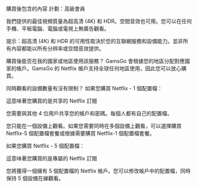 購買後包含的內容
計劃：高級會員

我們提供的最佳視頻質量為超高清 (4K) 和 HDR。空間音效也可用。您可以在任何手機、平板電腦、電腦或電視上無廣告觀看。

提示：超高清 (4K) 和 HDR 的可用性取決於您的互聯網服務和設備能力。並非所有內容都能以所有分辨率或空間音效提供。

購買後能否在我的國家或地區使用該服務？
GamsGo 會根據您的地區分配對應國家的帳戶。GamsGo 的 Netflix 帳戶支持全球任何地區使用，因此您可以放心購買。

同時觀看的設備數量有沒有限制？
如果您購買 Netflix - 1 個配置檔：

這意味著您購買的是共享的 Netflix 訂閱

您需要與其他 4 位用戶共享您的帳戶和密碼。每個人都有自己的配置檔。

您只能在一個設備上觀看。如果您需要同時在多個設備上觀看，可以選擇購買 Netflix-5 個配置檔套餐或根據需要購買 Netflix-1 個配置檔套餐。

如果您購買 Netflix - 5 個配置檔：

這意味著您購買的是專屬的 Netflix 訂閱

您將獲得一個擁有 5 個配置檔的 Netflix 帳戶。您可以修改帳戶中的配置檔，同時保持 5 個設備在線觀看。